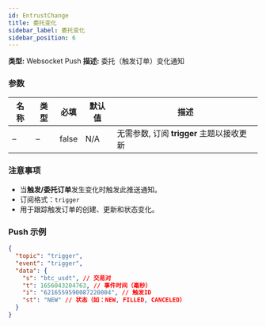 ```yaml
---
id: EntrustChange
title: 委托变化
sidebar_label: 委托变化
sidebar_position: 6
---
```


**类型:** Websocket Push **描述:** 委托（触发订单）变化通知

### 参数

| 名称 | 类型 | 必填 | 默认值 | 描述 |
| --- | --- | --- | --- | --- |
| – | – | false | N/A | 无需参数, 订阅 **trigger** 主题以接收更新 |

### 注意事项

- 当**触发/委托订单**发生变化时触发此推送通知。
- 订阅格式：`trigger`
- 用于跟踪触发订单的创建、更新和状态变化。

### Push 示例

```json title="Push"
{
  "topic": "trigger",
  "event": "trigger",
  "data": {
    "s": "btc_usdt", // 交易对
    "t": 1656043204763, // 事件时间（毫秒）
    "i": "6216559590087220004", // 触发ID
    "st": "NEW" // 状态（如：NEW, FILLED, CANCELED）
  }
}
```
